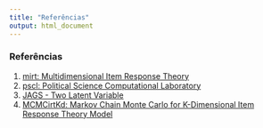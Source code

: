 ```yaml
---
title: "Referências"
output: html_document
---
```



### Referências

1. [mirt: Multidimensional Item Response Theory](https://cran.r-project.org/web/packages/mirt/index.html)
2. [pscl: Political Science Computational Laboratory](https://cran.r-project.org/web/packages/pscl/index.html)
3. [JAGS - Two Latent Variable](https://noah-padgett.github.io/Bayesian-Psychometric-Modeling/jags-two-latent-variable.html)
4. [MCMCirtKd: Markov Chain Monte Carlo for K-Dimensional Item Response Theory Model](https://www.rdocumentation.org/packages/MCMCpack/versions/1.3-6/topics/MCMCirtKd)
